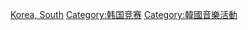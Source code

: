 [[Category:各国音乐比赛|Korea, South]]
[[Category:韩国竞赛|Category:韩国竞赛]]
[[Category:韓國音樂活動|Category:韓國音樂活動]]